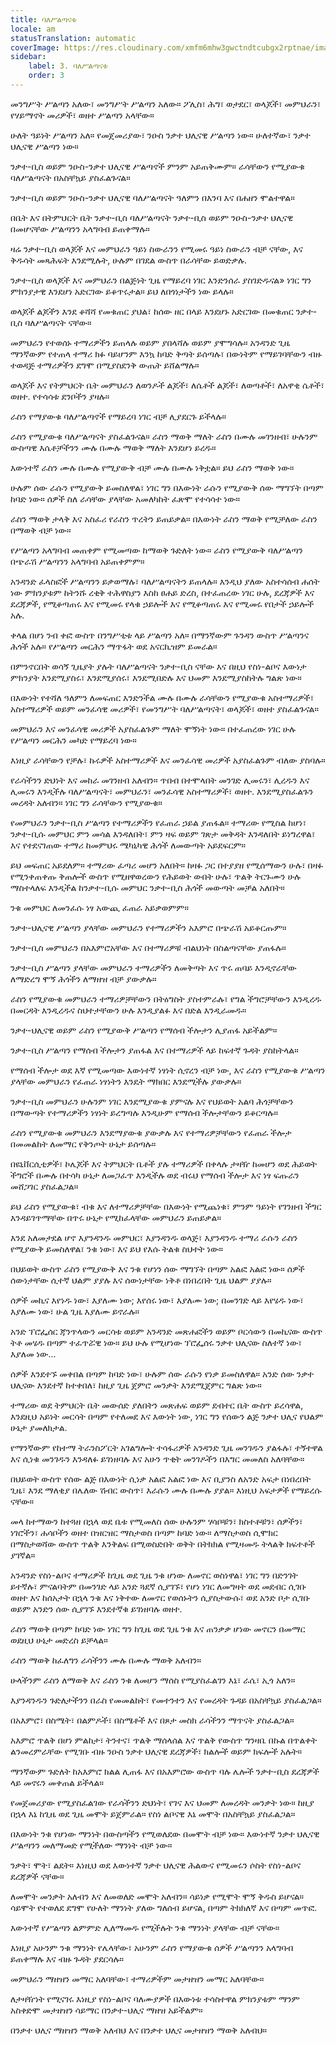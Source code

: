 ```yaml
---
title: ባለሥልጣናቱ
locale: am
statusTranslation: automatic
coverImage: https://res.cloudinary.com/xmfm6mhw3gwctndtcubgx2rptnae/image/upload/v1740337243/small_cover_educacion_fundamental_a051170f1c.webp
sidebar:
    label: 3. ባለሥልጣናቱ
    order: 3
---
```

መንግሥት ሥልጣን አለው፣ መንግሥት ሥልጣን አለው። ፖሊስ፣ ሕግ፣ ወታደር፣ ወላጆች፣ መምህራን፣ የሃይማኖት መሪዎች፣ ወዘተ ሥልጣን አላቸው።

ሁለት ዓይነት ሥልጣን አለ። የመጀመሪያው፣ ንዑስ ንቃተ ህሊናዊ ሥልጣን ነው። ሁለተኛው፣ ንቃተ ህሊናዊ ሥልጣን ነው።

ንቃተ-ቢስ ወይም ንዑስ-ንቃተ ህሊናዊ ሥልጣኖች ምንም አይጠቅሙም። ራሳቸውን የሚያውቁ ባለሥልጣናት በአስቸኳይ ያስፈልጉናል።

ንቃተ-ቢስ ወይም ንዑስ-ንቃተ ህሊናዊ ባለሥልጣናት ዓለምን በእንባ እና በሐዘን ሞልተዋል።

በቤት እና በትምህርት ቤት ንቃተ-ቢስ ባለሥልጣናት ንቃተ-ቢስ ወይም ንዑስ-ንቃተ ህሊናዊ በመሆናቸው ሥልጣንን አላግባብ ይጠቀማሉ።

ዛሬ ንቃተ-ቢስ ወላጆች እና መምህራን ዓይነ ስውራንን የሚመሩ ዓይነ ስውራን ብቻ ናቸው, እና ቅዱሳት መጻሕፍት እንደሚሉት, ሁሉም በገደል ውስጥ በራሳቸው ይወድቃሉ.

ንቃተ-ቢስ ወላጆች እና መምህራን በልጅነት ጊዜ የማይረባ ነገር እንድንሰራ ያስገድዱናል» ነገር ግን ምክንያታዊ እንደሆነ አድርገው ይቆጥሩታል። ይህ ለበጎነታችን ነው ይላሉ።

ወላጆች ልጆችን እንደ ቆሻሻ የመቁጠር ያህል፣ ከሰው ዘር በላይ እንደሆኑ አድርገው በመቁጠር ንቃተ-ቢስ ባለሥልጣናት ናቸው።

መምህራን የተወሰኑ ተማሪዎችን ይጠላሉ ወይም ያበላሻሉ ወይም ያሞግሳሉ። አንዳንድ ጊዜ ማንኛውም የተጠላ ተማሪ ክፉ ባይሆንም እንኳ ከባድ ቅጣት ይሰጣሉ፣ በውነትም የማይገባቸውን ብዙ ተወዳጅ ተማሪዎችን ደግሞ በሚያስደንቅ ውጤት ይሸልማሉ።

ወላጆች እና የትምህርት ቤት መምህራን ለወንዶች ልጆች፣ ለሴቶች ልጆች፣ ለወጣቶች፣ ለአዋቂ ሴቶች፣ ወዘተ. የተሳሳቱ ደንቦችን ያዛሉ።

ራስን የማያውቁ ባለሥልጣኖች የማይረባ ነገር ብቻ ሊያደርጉ ይችላሉ።

ራስን የሚያውቁ ባለሥልጣናት ያስፈልጉናል። ራስን ማወቅ ማለት ራስን በሙሉ መገንዘብ፣ ሁሉንም ውስጣዊ እሴቶቻችንን ሙሉ በሙሉ ማወቅ ማለት እንደሆነ ይረዱ።

እውነተኛ ራስን ሙሉ በሙሉ የሚያውቅ ብቻ ሙሉ በሙሉ ነቅቷል። ይህ ራስን ማወቅ ነው።

ሁሉም ሰው ራሱን የሚያውቅ ይመስለዋል፣ ነገር ግን በእውነት ራሱን የሚያውቅ ሰው ማግኘት በጣም ከባድ ነው። ሰዎች ስለ ራሳቸው ያላቸው አመለካከት ፈጽሞ የተሳሳተ ነው።

ራስን ማወቅ ታላቅ እና አስፈሪ የራስን ጥረትን ይጠይቃል። በእውነት ራስን ማወቅ የሚቻለው ራስን በማወቅ ብቻ ነው።

የሥልጣን አላግባብ መጠቀም የሚመጣው ከማወቅ ጉድለት ነው። ራስን የሚያውቅ ባለሥልጣን በጭራሽ ሥልጣንን አላግባብ አይጠቀምም።

አንዳንድ ፈላስፎች ሥልጣንን ይቃወማሉ፣ ባለሥልጣናትን ይጠላሉ። እንዲህ ያለው አስተሳሰብ ሐሰት ነው ምክንያቱም ከትንሹ ረቂቅ ተሕዋስያን እስከ ፀሐይ ድረስ, በተፈጠረው ነገር ሁሉ, ደረጃዎች እና ደረጃዎች, የሚቆጣጠሩ እና የሚመሩ የላቁ ኃይሎች እና የሚቆጣጠሩ እና የሚመሩ የበታች ኃይሎች አሉ.

ቀላል በሆነ ንብ ቀፎ ውስጥ በንግሥቲቱ ላይ ሥልጣን አለ። በማንኛውም ጉንዳን ውስጥ ሥልጣንና ሕጎች አሉ። የሥልጣን መርሕን ማጥፋት ወደ አናርኪዝም ይመራል።

በምንኖርበት ወሳኝ ጊዜያት ያሉት ባለሥልጣናት ንቃተ-ቢስ ናቸው እና በዚህ የስነ-ልቦና እውነታ ምክንያት እንደሚያስሩ፣ እንደሚያሰሩ፣ እንደሚበድሉ እና ህመም እንደሚያስከትሉ ግልጽ ነው።

በእውነት የተሻለ ዓለምን ለመፍጠር እንድንችል ሙሉ በሙሉ ራሳቸውን የሚያውቁ አስተማሪዎች፣ አስተማሪዎች ወይም መንፈሳዊ መሪዎች፣ የመንግሥት ባለሥልጣናት፣ ወላጆች፣ ወዘተ ያስፈልጉናል።

መምህራን እና መንፈሳዊ መሪዎች አያስፈልጉም ማለት ሞኝነት ነው። በተፈጠረው ነገር ሁሉ የሥልጣን መርሕን መካድ የማይረባ ነው።

እነዚያ ራሳቸውን የቻሉ፣ ኩሩዎች አስተማሪዎች እና መንፈሳዊ መሪዎች አያስፈልጉም ብለው ያስባሉ።

የራሳችንን ድህነት እና መከራ መገንዘብ አለብን። ጥበብ በተሞላበት መንገድ ሊመሩን፣ ሊረዱን እና ሊመሩን እንዲችሉ ባለሥልጣናት፣ መምህራን፣ መንፈሳዊ አስተማሪዎች፣ ወዘተ. እንደሚያስፈልጉን መረዳት አለብን። ነገር ግን ራሳቸውን የሚያውቁ።

የመምህራን ንቃተ-ቢስ ሥልጣን የተማሪዎችን የፈጠራ ኃይል ያጠፋል። ተማሪው የሚስል ከሆነ፣ ንቃተ-ቢሱ መምህር ምን መሳል እንዳለበት፣ ምን ዛፍ ወይም ገጽታ መቅዳት እንዳለበት ይነግረዋል፣ እና የተደናገጠው ተማሪ ከመምህሩ ሜካኒካዊ ሕጎች ለመውጣት አይደፍርም።

ይህ መፍጠር አይደለም። ተማሪው ፈጣሪ መሆን አለበት። ከዛፉ ጋር በተያያዘ የሚሰማውን ሁሉ፣ በዛፉ የሚንቀጠቀጡ ቅጠሎች ውስጥ የሚዘዋወረውን የሕይወት ውበት ሁሉ፣ ጥልቅ ትርጉሙን ሁሉ ማስተላለፍ እንዲችል ከንቃተ-ቢሱ መምህር ንቃተ-ቢስ ሕጎች መውጣት መቻል አለበት።

ንቁ መምህር ለመንፈሱ ነፃ አውጪ ፈጠራ አይቃወምም።

ንቃተ-ህሊናዊ ሥልጣን ያላቸው መምህራን የተማሪዎችን አእምሮ በጭራሽ አይቆርጡም።

ንቃተ-ቢስ መምህራን በአእምሮአቸው እና በተማሪዎቹ ብልህነት በስልጣናቸው ያጠፋሉ።

ንቃተ-ቢስ ሥልጣን ያላቸው መምህራን ተማሪዎችን ለመቅጣት እና ጥሩ ጠባይ እንዲኖራቸው ለማድረግ ሞኝ ሕጎችን ለማዘዝ ብቻ ያውቃሉ።

ራስን የሚያውቁ መምህራን ተማሪዎቻቸውን በትዕግስት ያስተምራሉ፣ የግል ችግሮቻቸውን እንዲረዱ በመርዳት እንዲረዱና ስህተታቸውን ሁሉ እንዲያልፉ እና በድል እንዲራመዱ።

ንቃተ-ህሊናዊ ወይም ራስን የሚያውቅ ሥልጣን የማሰብ ችሎታን ሊያጠፋ አይችልም።

ንቃተ-ቢስ ሥልጣን የማሰብ ችሎታን ያጠፋል እና በተማሪዎች ላይ ከፍተኛ ጉዳት ያስከትላል።

የማሰብ ችሎታ ወደ እኛ የሚመጣው እውነተኛ ነፃነት ሲኖረን ብቻ ነው, እና ራስን የሚያውቁ ሥልጣን ያላቸው መምህራን የፈጠራ ነፃነትን እንዴት ማክበር እንደሚችሉ ያውቃሉ።

ንቃተ-ቢስ መምህራን ሁሉንም ነገር እንደሚያውቁ ያምናሉ እና የህይወት አልባ ሕጎቻቸውን በማውጣት የተማሪዎችን ነፃነት ይረግጣሉ እንዲሁም የማሰብ ችሎታቸውን ይቆርጣሉ።

ራስን የሚያውቁ መምህራን እንደማያውቁ ያውቃሉ እና የተማሪዎቻቸውን የፈጠራ ችሎታ በመመልከት ለመማር የቅንጦት ሁኔታ ይሰጣሉ።

በዩኒቨርሲቲዎች፣ ኮሌጆች እና ትምህርት ቤቶች ያሉ ተማሪዎች በቀላሉ ታዛዥ ከመሆን ወደ ሕይወት ችግሮች በሙሉ በተሳካ ሁኔታ ለመጋፈጥ እንዲችሉ ወደ ብሩህ የማሰብ ችሎታ እና ነፃ ፍጡራን መሸጋገር ያስፈልጋል።

ይህ ራስን የሚያውቁ፣ ብቁ እና ለተማሪዎቻቸው በእውነት የሚጨነቁ፣ ምንም ዓይነት የገንዘብ ችግር እንዳይገጥማቸው በጥሩ ሁኔታ የሚከፈላቸው መምህራን ይጠይቃል።

እንደ አለመታደል ሆኖ እያንዳንዱ መምህር፣ እያንዳንዱ ወላጅ፣ እያንዳንዱ ተማሪ ራሱን ራስን የሚያውቅ ይመስለዋል፣ ንቁ ነው፣ እና ይህ የእሱ ትልቁ ስህተት ነው።

በህይወት ውስጥ ራስን የሚያውቅ እና ንቁ የሆነን ሰው ማግኘት በጣም አልፎ አልፎ ነው። ሰዎች ሰውነታቸው ሲተኛ ህልም ያያሉ እና ሰውነታቸው ነቅቶ በነበረበት ጊዜ ህልም ያያሉ።

ሰዎች መኪና እየነዱ ነው፣ እያለሙ ነው; እየሰሩ ነው፣ እያለሙ ነው; በመንገድ ላይ እየሄዱ ነው፣ እያለሙ ነው፣ ሁል ጊዜ እያለሙ ይኖራሉ።

አንድ ፕሮፌሰር ጃንጥላውን መርሳቱ ወይም አንዳንድ መጽሐፎችን ወይም ቦርሳውን በመኪናው ውስጥ ትቶ መሄዱ በጣም ተፈጥሯዊ ነው። ይህ ሁሉ የሚሆነው ፕሮፌሰሩ ንቃተ ህሊናው ስለተኛ ነው፣ እያለመ ነው...

ሰዎች እንደተኙ መቀበል በጣም ከባድ ነው፣ ሁሉም ሰው ራሱን የነቃ ይመስለዋል። አንድ ሰው ንቃተ ህሊናው እንደተኛ ከተቀበለ፣ ከዚያ ጊዜ ጀምሮ መንቃት እንደሚጀምር ግልጽ ነው።

ተማሪው ወደ ትምህርት ቤት መውሰድ ያለበትን መጽሐፍ ወይም ደብተር ቤት ውስጥ ይረሳዋል, እንደዚህ አይነት መርሳት በጣም የተለመደ እና እውነት ነው, ነገር ግን የሰውን ልጅ ንቃተ ህሊና የህልም ሁኔታ ያመለክታል.

የማንኛውም የከተማ ትራንስፖርት አገልግሎት ተሳፋሪዎች አንዳንድ ጊዜ መንገዱን ያልፋሉ፣ ተኝተዋል እና ሲነቁ መንገዱን እንዳለፉ ይገነዘባሉ እና አሁን ጥቂት መንገዶችን በእግር መመለስ አለባቸው።

በህይወት ውስጥ የሰው ልጅ በእውነት ሲነቃ አልፎ አልፎ ነው እና ቢያንስ ለአንድ አፍታ በነበረበት ጊዜ፣ እንደ ማለቂያ በሌለው ሽብር ውስጥ፣ እራሱን ሙሉ በሙሉ ያያል። እነዚህ አፍታዎች የማይረሱ ናቸው።

መላ ከተማውን ከተጓዘ በኋላ ወደ ቤቱ የሚመለስ ሰው ሁሉንም ሃሳቦቹን፣ ክስተቶቹን፣ ሰዎችን፣ ነገሮችን፣ ሐሳቦችን ወዘተ በዝርዝር ማስታወስ በጣም ከባድ ነው። ለማስታወስ ሲሞክር በማስታወሻው ውስጥ ጥልቅ እንቅልፍ በሚወስድበት ወቅት በትክክል የሚዛመዱ ትላልቅ ክፍተቶች ያገኛል።

አንዳንድ የስነ-ልቦና ተማሪዎች ከጊዜ ወደ ጊዜ ንቁ ሆነው ለመኖር ወስነዋል፣ ነገር ግን በድንገት ይተኛሉ፣ ምናልባትም በመንገድ ላይ አንድ ጓደኛ ሲያገኙ፣ የሆነ ነገር ለመግዛት ወደ መደብር ሲገቡ ወዘተ እና ከሰአታት በኋላ ንቁ እና ነቅተው ለመኖር የወሰኑትን ሲያስታውሱ፣ ወደ አንድ ቦታ ሲገቡ ወይም አንድን ሰው ሲያገኙ እንደተኛቁ ይገነዘባሉ ወዘተ.

ራስን ማወቅ በጣም ከባድ ነው ነገር ግን ከጊዜ ወደ ጊዜ ንቁ እና ጠንቃቃ ሆነው መኖርን በመማር ወደዚህ ሁኔታ መድረስ ይቻላል።

ራስን ማወቅ ከፈለግን ራሳችንን ሙሉ በሙሉ ማወቅ አለብን።

ሁላችንም ራስን ለማወቅ እና ራስን ንቁ ለመሆን ማሰስ የሚያስፈልገን እኔ፣ ራሴ፣ ኢጎ አለን።

እያንዳንዱን ጉድለታችንን በራስ የመመልከት፣ የመተንተን እና የመረዳት ጉዳይ በአስቸኳይ ያስፈልጋል።

በአእምሮ፣ በስሜት፣ በልምዶች፣ በስሜቶች እና በጾታ መስክ ራሳችንን ማጥናት ያስፈልጋል።

አእምሮ ጥልቅ በሆነ ምልከታ፣ ትንተና፣ ጥልቅ ማሰላሰል እና ጥልቅ የውስጥ ግንዛቤ በኩል በጥልቀት ልንመረምራቸው የሚገቡ ብዙ ንዑስ ንቃተ ህሊናዊ ደረጃዎች፣ ክልሎች ወይም ክፍሎች አሉት።

ማንኛውም ጉድለት ከአእምሮ ክልል ሊጠፋ እና በአእምሮው ውስጥ ባሉ ሌሎች ንቃተ-ቢስ ደረጃዎች ላይ መኖሩን መቀጠል ይችላል።

የመጀመሪያው የሚያስፈልገው የራሳችንን ድህነት፣ የገና እና ህመም ለመረዳት መንቃት ነው። ከዚያ በኋላ እኔ ከጊዜ ወደ ጊዜ መሞት ይጀምራል። የስነ ልቦናዊ እኔ መሞት በአስቸኳይ ያስፈልጋል።

በእውነት ንቁ የሆነው ማንነት በውስጣችን የሚወለደው በመሞት ብቻ ነው። እውነተኛ ንቃተ ህሊናዊ ሥልጣንን መለማመድ የሚችለው ማንነት ብቻ ነው።

ንቃት፣ ሞት፣ ልደት። እነዚህ ወደ እውነተኛ ንቃተ ህሊናዊ ሕልውና የሚመሩን ሶስት የስነ-ልቦና ደረጃዎች ናቸው።

ለመሞት መንቃት አለብን እና ለመወለድ መሞት አለብን። ሳይነቃ የሚሞት ሞኝ ቅዱስ ይሆናል። ሳይሞት የተወለደ ደግሞ የሁለት ማንነት ያለው ግለሰብ ይሆናል, በጣም ትክክለኛ እና በጣም መጥፎ.

እውነተኛ የሥልጣን ልምምድ ሊለማመዱ የሚችሉት ንቁ ማንነት ያላቸው ብቻ ናቸው።

እነዚያ አሁንም ንቁ ማንነት የሌላቸው፣ አሁንም ራስን የማያውቁ ሰዎች ሥልጣንን አላግባብ ይጠቀማሉ እና ብዙ ጉዳት ያደርሳሉ።

መምህራን ማዘዝን መማር አለባቸው፣ ተማሪዎችም መታዘዝን መማር አለባቸው።

ለታዛዥነት የሚናገሩ እነዚያ የስነ-ልቦና ባለሙያዎች በእውነቱ ተሳስተዋል ምክንያቱም ማንም አስቀድሞ መታዘዝን ሳይማር በንቃተ-ህሊና ማዘዝ አይችልም።

በንቃተ ህሊና ማዘዝን ማወቅ አለብህ እና በንቃተ ህሊና መታዘዝን ማወቅ አለብህ።

